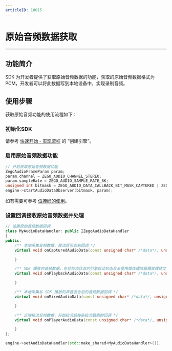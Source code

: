 ```yaml
---
articleID: 18015
---
```

# 原始音频数据获取

- - -

## 功能简介

SDK 为开发者提供了获取原始音频数据的功能，获取的原始音频数据格式为 PCM，开发者可以将此数据写到本地设备中，实现录制音频。


## 使用步骤

获取原始音频功能的使用流程如下：

### 初始化SDK

请参考 [快速开始 - 实现流程](/real-time-video-ue-cpp/integration/solution-implementation#2_1) 的 “创建引擎”。

### 启用原始音频数据功能

```Cpp
// 开启获取原始音频数据功能
ZegoAudioFrameParam param;
param.channel = ZEGO_AUDIO_CHANNEL_STEREO;
param.sampleRate = ZEGO_AUDIO_SAMPLE_RATE_8K;
unsigned int bitmask = ZEGO_AUDIO_DATA_CALLBACK_BIT_MASK_CAPTURED | ZEGO_AUDIO_DATA_CALLBACK_BIT_MASK_PLAYBACK | ZEGO_AUDIO_DATA_CALLBACK_BIT_MASK_MIXED | ZEGO_AUDIO_DATA_CALLBACK_BIT_MASK_PLAYER;
engine->startAudioDataObserver(bitmask, param);
```

<Note title="说明">


如有需要可参考 [位掩码的使用](https://doc-zh.zego.im/article/8663)。

</Note>



### 设置回调接收原始音频数据并处理

```Cpp
// 设置原始音频数据回调
class MyAudioDataHandler: public IZegoAudioDataHandler
{
public:
    /** 本地采集音频数据，推流后可收到回调 */
    virtual void onCapturedAudioData(const unsigned char* /*data*/, unsigned int /*dataLength*/, ZegoAudioFrameParam /*param*/) {

    }

    /** SDK 播放的音频数据，在非拉流状态的引擎启动状态且未使用媒体播放器播放媒体文件状态时，回调的音频数据是静音的音频数据 */
    virtual void onPlaybackAudioData(const unsigned char* /*data*/, unsigned int /*dataLength*/, ZegoAudioFrameParam /*param*/) {

    }

    /** 本地采集与 SDK 播放的声音混合后的音频数据回调 */
    virtual void onMixedAudioData(const unsigned char* /*data*/, unsigned int /*dataLength*/, ZegoAudioFrameParam /*param*/) {

    }

    /** 远端拉流音频数据，开始拉流后每条拉流数据的回调 */
    virtual void onPlayerAudioData(const unsigned char* /*data*/, unsigned int /*dataLength*/, ZegoAudioFrameParam /*param*/, const std::string& /*streamID*/) {

    }
};

engine->setAudioDataHandler(std::make_shared<MyAudioDataHandler>());
```
